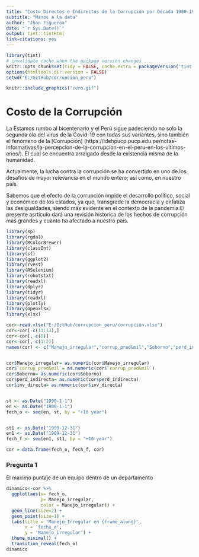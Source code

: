 ```yaml
---
title: "Costo Directos e Indirectos de la Corrupción por Década 1900-1999 "
subtitle: "Manos a la data"
author: "Jhon Figueroa"
date: "`r Sys.Date()`"
output: tint::tintHtml
link-citations: yes
---
```



```r
library(tint)
# invalidate cache when the package version changes
knitr::opts_chunk$set(tidy = FALSE, cache.extra = packageVersion('tint'))
options(htmltools.dir.version = FALSE)
setwd("E:/GitHub/corrupcion_peru")
```

```r
knitr::include_graphics("cero.gif")
```
# Costo de la Corrupción

 
La  Estamos rumbo al bicentenario y el Perú sigue padeciendo no solo la segunda ola del virus de la Covid-19 con todas sus variantes, sino también el fenómeno de la [Corrupción] (https://idehpucp.pucp.edu.pe/notas-informativas/la-percepcion-de-la-corrupcion-en-el-peru-en-los-ultimos-anos/). El cual se encuentra arraigado desde la existencia misma de la humanidad. 

Actualmente, la lucha contra la corrupción se ha convertido en uno de los desafíos de mayor relevancia en el mundo entero; así como, en nuestro país.

Sabemos que el efecto de la corrupción impide el desarrollo político, social y económico de los estados, ya que, transgrede la democracia y enfatiza las desigualdades, siendo más evidente en el contexto de la pandemia.El presente asrticulo dará una revisión historica de los hechos de corrupción mas grandes y cuanto ha afectado a nuestro país.



```r
library(sp)
library(rgdal)
library(RColorBrewer)
library(classInt)
library(sf)
library(ggplot2)
library(rvest)
library(RSelenium)
library(robotstxt)
library(readxl)
library(dplyr)
library(tidyr)
library(readxl)
library(plotly)
library(openxlsx)
library(xlsx)

cor<-read.xlsx("E:/GitHub/corrupcion_peru/corrupcion.xlsx")
cor<-cor[-c(11:13),]
cor<-cor[,-c(8)]
cor<-cor[,-c(1:2)]
names(cor) <- c("Manejo_irregular","corrup_pred&mil","Soborno","perd_indirecta","inv_directa")


cor$Manejo_irregular= as.numeric(cor$Manejo_irregular)
cor$`corrup_pred&mil`= as.numeric(cor$`corrup_pred&mil`)
cor$Soborno= as.numeric(cor$Soborno)
cor$perd_indirecta= as.numeric(cor$perd_indirecta)
cor$inv_directa= as.numeric(cor$inv_directa)


st <- as.Date("1990-1-1")
en <- as.Date("1900-1-1")
fech_o <- seq(en, st, by = "+10 year")


st1 <- as.Date("1999-12-31")
en1 <- as.Date("1909-12-31")
fech_f <- seq(en1, st1, by = "+10 year")

cor = data.frame(fech_o, fech_f, cor)
```
### Pregunta 1
El maximo puntaje de un equipo dentro de un departamento

```r
dinamico<-cor %>%
  ggplot(aes(x= fech_o,
             y= Manejo_irregular, 
             color = Manejo_irregular)) +
  geom_line(size=2) +
  geom_point(size=1) +
  labs(title = 'Manejo_Irregular en {frame_along}',
       x = 'fecha_o',
       y = 'Manejo_irregular') +
  theme_minimal() +
  transition_reveal(fech_o)
dinamico
```
